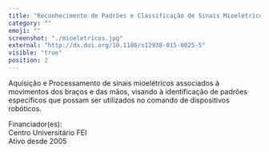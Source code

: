 ```yaml
---
title: "Reconhecimento de Padrões e Classificação de Sinais Mioelétricos"
category: ""
emoji: ""
screenshot: "./mioeletricos.jpg"
external: "http://dx.doi.org/10.1186/s12938-015-0025-5"
visible: "true"
position: 2
---
```


Aquisição e Processamento de sinais mioelétricos associados à movimentos dos braços e das mãos, visando à identificação de padrões específicos que possam ser utilizados no comando de dispositivos robóticos.

Financiador(es):   
Centro Universitário FEI     
Ativo desde 2005